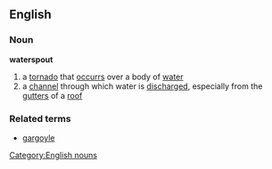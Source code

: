 ==English==
===Noun===
{{wikipedia}}
'''waterspout'''
#a [[tornado]] that [[occurr]]s over a body of [[water]]
#a [[channel]] through which water is [[discharged]], especially from the [[gutter]]s of a [[roof]]
===Related terms===
*[[gargoyle]]
[[Category:English nouns]]